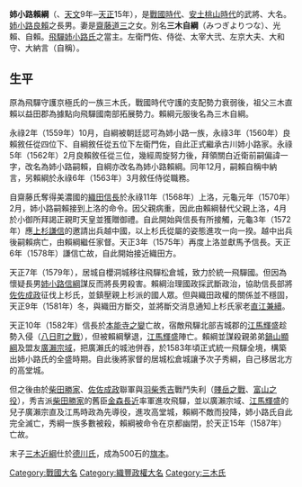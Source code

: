 {{japanese|japanese=姉小路 頼綱|kana=あねがこうじ よりつな|romaji=Anegakōji Yoritsuna}}
'''姉小路賴綱'''（{{bd|1540年||1587年|}}、[[天文_(年號)|天文]]9年─[[天正_(日本)|天正]]15年），是[[戰國_(日本)|戰國時代]]、[[安土桃山時代|安土桃山時代]]的武將、大名。[[姉小路良賴|姉小路良賴]]之長男。妻是[[齋藤道三|齋藤道三]]之女。別名'''三木自綱'''（みつぎよりつな）、光賴、自賴。[[飛驒國|飛驒]][[姉小路氏|姉小路氏]]之當主。左衛門佐、侍從、太宰大弐、左京大夫、大和守、大納言（自稱）。

==生平==
原為飛驒守護京極氏的一族三木氏，戰國時代守護的支配勢力衰弱後，祖父三木直賴以益田郡為據點向飛驒國南部拓展勢力。賴綱元服後名為三木自綱。
 
永祿2年（1559年）10月，自綱被朝廷認可為姉小路一族，永祿3年（1560年）良賴敘任從四位下、自綱敘任從五位下左衛門佐，自此正式繼承古川姉小路家。永祿5年（1562年）2月良賴敘任從三位，幾經周旋努力後，拜領關白近衛前嗣偏諱一字，改名為姉小路嗣賴，自綱亦改名為姉小路賴綱。同年12月，嗣賴自稱中納言，另賴綱於永祿6年（1563年）3月敘任侍從職務。

自齋藤氏奪得美濃國的[[織田信長|織田信長]]於永祿11年（1568年）上洛，元龜元年（1570年）2月，姉小路嗣賴接到上洛的命令。因父親病重，因此由賴綱替代父親上洛，4月於小御所拜謁正親町天皇並獲贈御禮。自此開始與信長有所接觸，元龜3年（1572年）應[[上杉謙信|上杉謙信]]的邀請出兵越中國，以上杉氏從屬的姿態進攻一向一揆。越中出兵後嗣賴病亡，由賴綱繼任家督。天正3年（1575年）再度上洛並獻馬予信長。天正6年（1578年）謙信亡故，自此開始接近織田方。

天正7年（1579年），居城自櫻洞城移往飛驒松倉城，致力於統一飛驒國。但因為懷疑長男[[姉小路信綱|姉小路信綱]]謀反而將長男殺害。賴綱治理國政採武斷政治，協助信長部將[[佐佐成政|佐佐成政]]征伐上杉氏，並鎮壓親上杉派的國人眾。但與織田政權的關係並不穩固，天正9年（1581年）冬，與織田方斷交，並將斷交消息通知上杉氏家老[[直江兼續|直江兼續]]。

天正10年（1582年）信長於[[本能寺之變|本能寺之變]]亡故，宿敵飛驒北部吉城郡的[[江馬輝盛|江馬輝盛]]趁勢入侵（[[八日町之戰|八日町之戰]]），但被賴綱擊退，[[江馬輝盛|江馬輝盛]]陣亡。賴綱並謀殺親弟弟[[鍋山顯綱|鍋山顯綱]]及盟友[[廣瀨宗域|廣瀨宗域]]，把廣瀨氏的城池併吞，於1583年頃正式統一飛驒全境，構築出姉小路氏的全盛時期。自此後將家督的居城松倉城讓予次子秀綱，自己移居北方的高堂城。

但之後由於[[柴田勝家|柴田勝家]]、[[佐佐成政|佐佐成政]]聯軍與[[羽柴秀吉|羽柴秀吉]]戰鬥失利（[[賤岳之戰|賤岳之戰]]、[[富山之役|富山之役]]），秀吉派[[柴田勝家|柴田勝家]]的舊臣[[金森長近|金森長近]]率軍進攻飛驒，並以廣瀨宗域、[[江馬輝盛|江馬輝盛]]的兒子廣瀨宗直及江馬時政為先導役，進攻高堂城，賴綱不敵而投降，姉小路氏自此完全滅亡，秀綱一族多數被殺，賴綱被命令在京都幽閉，於天正15年（1587年）亡故。

末子[[三木近綱|三木近綱]]仕於[[德川氏|德川氏]]，成為500石的[[旗本|旗本]]。

{{DEFAULTSORT:Anegakoji Yoritsuna}}
[[Category:戰國大名|Category:戰國大名]]
[[Category:織豐政權大名|Category:織豐政權大名]]
[[Category:三木氏|Category:三木氏]]